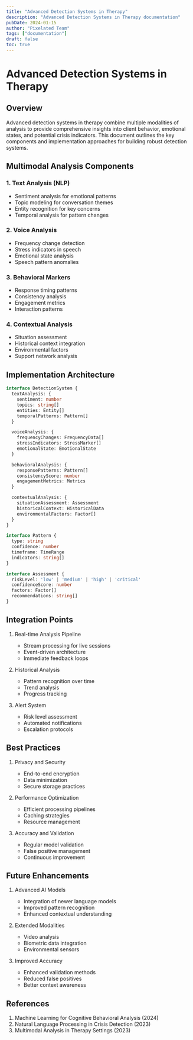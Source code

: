 ```yaml
---
title: "Advanced Detection Systems in Therapy"
description: "Advanced Detection Systems in Therapy documentation"
pubDate: 2024-01-15
author: "Pixelated Team"
tags: ["documentation"]
draft: false
toc: true
---
```


# Advanced Detection Systems in Therapy

## Overview

Advanced detection systems in therapy combine multiple modalities of analysis to provide comprehensive insights into client behavior, emotional states, and potential crisis indicators. This document outlines the key components and implementation approaches for building robust detection systems.

## Multimodal Analysis Components

### 1. Text Analysis (NLP)

- Sentiment analysis for emotional patterns
- Topic modeling for conversation themes
- Entity recognition for key concerns
- Temporal analysis for pattern changes

### 2. Voice Analysis

- Frequency change detection
- Stress indicators in speech
- Emotional state analysis
- Speech pattern anomalies

### 3. Behavioral Markers

- Response timing patterns
- Consistency analysis
- Engagement metrics
- Interaction patterns

### 4. Contextual Analysis

- Situation assessment
- Historical context integration
- Environmental factors
- Support network analysis

## Implementation Architecture

```typescript
interface DetectionSystem {
  textAnalysis: {
    sentiment: number
    topics: string[]
    entities: Entity[]
    temporalPatterns: Pattern[]
  }

  voiceAnalysis: {
    frequencyChanges: FrequencyData[]
    stressIndicators: StressMarker[]
    emotionalState: EmotionalState
  }

  behavioralAnalysis: {
    responsePatterns: Pattern[]
    consistencyScore: number
    engagementMetrics: Metrics
  }

  contextualAnalysis: {
    situationAssessment: Assessment
    historicalContext: HistoricalData
    environmentalFactors: Factor[]
  }
}

interface Pattern {
  type: string
  confidence: number
  timeframe: TimeRange
  indicators: string[]
}

interface Assessment {
  riskLevel: 'low' | 'medium' | 'high' | 'critical'
  confidenceScore: number
  factors: Factor[]
  recommendations: string[]
}
```

## Integration Points

1. Real-time Analysis Pipeline

   - Stream processing for live sessions
   - Event-driven architecture
   - Immediate feedback loops

2. Historical Analysis

   - Pattern recognition over time
   - Trend analysis
   - Progress tracking

3. Alert System
   - Risk level assessment
   - Automated notifications
   - Escalation protocols

## Best Practices

1. Privacy and Security

   - End-to-end encryption
   - Data minimization
   - Secure storage practices

2. Performance Optimization

   - Efficient processing pipelines
   - Caching strategies
   - Resource management

3. Accuracy and Validation
   - Regular model validation
   - False positive management
   - Continuous improvement

## Future Enhancements

1. Advanced AI Models

   - Integration of newer language models
   - Improved pattern recognition
   - Enhanced contextual understanding

2. Extended Modalities

   - Video analysis
   - Biometric data integration
   - Environmental sensors

3. Improved Accuracy
   - Enhanced validation methods
   - Reduced false positives
   - Better context awareness

## References

1. Machine Learning for Cognitive Behavioral Analysis (2024)
2. Natural Language Processing in Crisis Detection (2023)
3. Multimodal Analysis in Therapy Settings (2023)
